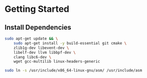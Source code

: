 # Getting Started


## Install Dependencies

```bash
sudo apt-get update && \
    sudo apt-get install -y build-essential git cmake \
    zlib1g-dev libevent-dev \
    libelf-dev llvm libbpf-dev \
    clang libc6-dev \
    wget gcc-multilib linux-headers-generic 

sudo ln -s /usr/include/x86_64-linux-gnu/asm/ /usr/include/asm
```